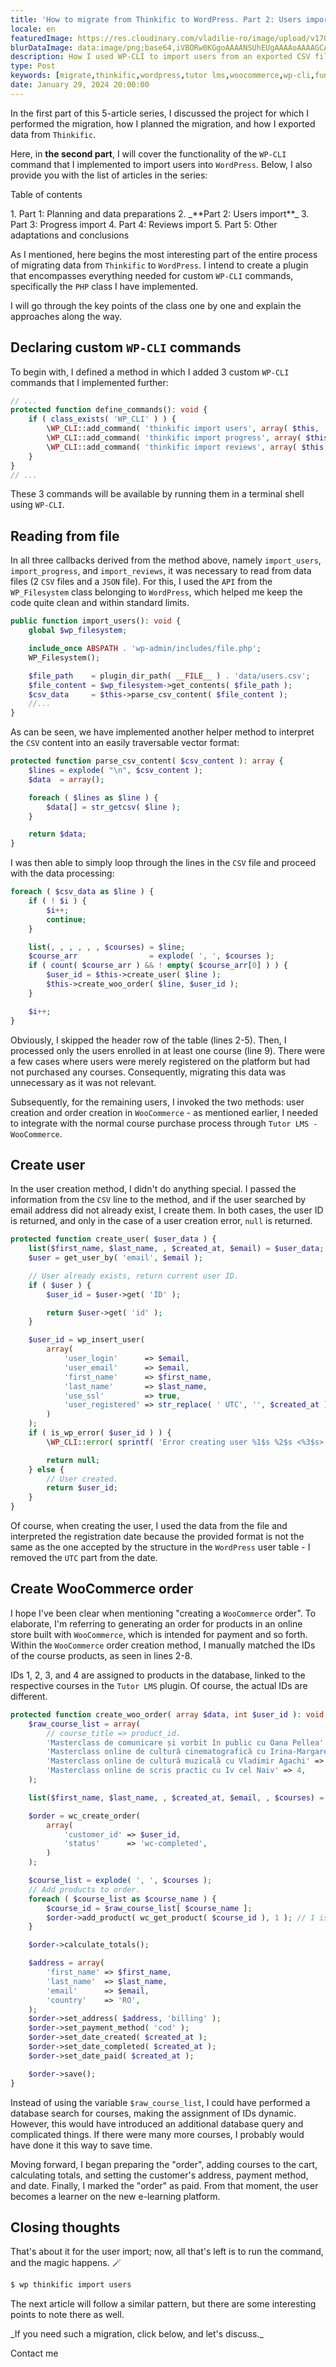 ```yaml
---
title: 'How to migrate from Thinkific to WordPress. Part 2: Users import'
locale: en
featuredImage: https://res.cloudinary.com/vladilie-ro/image/upload/v1706196659/blog/1.%20migrate-thinkific-to-wordpress/v5ypjuldovovlpqw1cc3.webp
blurDataImage: data:image/png;base64,iVBORw0KGgoAAAANSUhEUgAAAAoAAAAGCAIAAAB1kpiRAAAACXBIWXMAAAPoAAAD6AG1e1JrAAAAxUlEQVR4nAG6AEX/ANLS0t/f3+vr6+3t6+/y8fHy7/X39+/y8ens693f3gCZr8qmutOqwtuyxNrK1+b7+/j8//75/Pv19/fo6u0AOG2gKGGRNGiYPHCgUoO2gLPNnNXgmtLels/ZkMrVAKO51qnA3J2zy52yzH+0yxSesQB4iABOWwBicgCKoQDHx8VaTTwkEgAnEwBRQSxNTjkEGREADQA/Vkxmk5oAHg8ARzATLxsAHQAAHgIAMyAGOiQNUTsgaU8yPSsXAbliTzFAqmUAAAAASUVORK5CYII=
description: How I used WP-CLI to import users from an exported CSV file from Thinkific.
type: Post
keywords: [migrate,thinkific,wordpress,tutor lms,woocommerce,wp-cli,functions,commands,users import,reading from file]
date: January 29, 2024 20:00:00
---
```

In <Link href="/blog/migrate-thinkific-wordpress-part-1-planning-data-preparation">the first part</Link> of this 5-article series, I discussed the project for which I performed the migration, how I planned the migration, and how I exported data from `Thinkific`.

Here, in **the second part**, I will cover the functionality of the `WP-CLI` command that I implemented to import users into `WordPress`.
Below, I also provide you with the list of articles in the series:
<div className='rounded-md border p-2 bg-gray-50 dark:bg-slate-900'>
    <p>Table of contents</p>
    1. <Link href="/blog/migrate-thinkific-wordpress-part-1-planning-data-preparation">Part 1: Planning and data preparations</Link>
    2. _**Part 2: Users import**_
    3. <Link href="/blog/migrate-thinkific-wordpress-part-3-progress-import">Part 3: Progress import</Link>
    4. <Link href="/blog/migrate-thinkific-wordpress-part-4-reviews-import">Part 4: Reviews import</Link>
    5. <Link href="/blog/migrate-thinkific-wordpress-part-5-adaptations-conclusions">Part 5: Other adaptations and conclusions</Link>
</div>

As I mentioned, here begins the most interesting part of the entire process of migrating data from `Thinkific` to `WordPress`.
I intend to create a plugin that encompasses everything needed for custom `WP-CLI` commands, specifically the `PHP` class I have implemented.

I will go through the key points of the class one by one and explain the approaches along the way.

## Declaring custom `WP-CLI` commands
To begin with, I defined a method in which I added 3 custom `WP-CLI` commands that I implemented further:
```php showLineNumbers title="class-wpcli.php"
// ...
protected function define_commands(): void {
    if ( class_exists( 'WP_CLI' ) ) {
        \WP_CLI::add_command( 'thinkific import users', array( $this, 'import_users' ) );
        \WP_CLI::add_command( 'thinkific import progress', array( $this, 'import_progress' ) );
        \WP_CLI::add_command( 'thinkific import reviews', array( $this, 'import_reviews' ) );
    }
}
// ...
```
These 3 commands will be available by running them in a terminal shell using `WP-CLI`.

## Reading from file
In all three callbacks derived from the method above, namely `import_users`, `import_progress`, and `import_reviews`, it was necessary to read from data files (2 `CSV` files and a `JSON` file).
For this, I used the `API` from the `WP_Filesystem` class belonging to `WordPress`, which helped me keep the code quite clean and within standard limits.
```php showLineNumbers title="class-wpcli.php"
public function import_users(): void {
    global $wp_filesystem;

    include_once ABSPATH . 'wp-admin/includes/file.php';
    WP_Filesystem();

    $file_path    = plugin_dir_path( __FILE__ ) . 'data/users.csv';
    $file_content = $wp_filesystem->get_contents( $file_path );
    $csv_data     = $this->parse_csv_content( $file_content );
    //...
}
```
As can be seen, we have implemented another helper method to interpret the `CSV` content into an easily traversable vector format:
```php showLineNumbers title="class-wpcli.php"
protected function parse_csv_content( $csv_content ): array {
    $lines = explode( "\n", $csv_content );
    $data  = array();

    foreach ( $lines as $line ) {
        $data[] = str_getcsv( $line );
    }

    return $data;
}
```

I was then able to simply loop through the lines in the `CSV` file and proceed with the data processing:
```php showLineNumbers title="class-wpcli.php"
foreach ( $csv_data as $line ) {
    if ( ! $i ) {
        $i++;
        continue;
    }

    list(, , , , , , $courses) = $line;
    $course_arr                = explode( ', ', $courses );
    if ( count( $course_arr ) && ! empty( $course_arr[0] ) ) {
        $user_id = $this->create_user( $line );
        $this->create_woo_order( $line, $user_id );
    }

    $i++;
}
```
Obviously, I skipped the header row of the table (lines 2-5).
Then, I processed only the users enrolled in at least one course (line 9).
There were a few cases where users were merely registered on the platform but had not purchased any courses.
Consequently, migrating this data was unnecessary as it was not relevant.

Subsequently, for the remaining users, I invoked the two methods: user creation and order creation in `WooCommerce` - as mentioned earlier, I needed to integrate with the normal course purchase process through `Tutor LMS - WooCommerce`.

## Create user
In the user creation method, I didn't do anything special.
I passed the information from the `CSV` line to the method, and if the user searched by email address did not already exist, I create them.
In both cases, the user ID is returned, and only in the case of a user creation error, `null` is returned.
```php showLineNumbers title="class-wpcli.php"
protected function create_user( $user_data ) {
    list($first_name, $last_name, , $created_at, $email) = $user_data;
    $user = get_user_by( 'email', $email );

    // User already exists, return current user ID.
    if ( $user ) {
        $user_id = $user->get( 'ID' );

        return $user->get( 'id' );
    }

    $user_id = wp_insert_user(
        array(
            'user_login'      => $email,
            'user_email'      => $email,
            'first_name'      => $first_name,
            'last_name'       => $last_name,
            'use_ssl'         => true,
            'user_registered' => str_replace( ' UTC', '', $created_at ),
        )
    );
    if ( is_wp_error( $user_id ) ) {
        \WP_CLI::error( sprintf( 'Error creating user %1$s %2$s <%3$s>: %4$s', $first_name, $last_name, $email, $user_id->get_error_message() ) );

        return null;
    } else {
        // User created.
        return $user_id;
    }
}
```
Of course, when creating the user, I used the data from the file and interpreted the registration date because the provided format is not the same as the one accepted by the structure in the `WordPress` user table - I removed the `UTC` part from the date.

## Create WooCommerce order
I hope I've been clear when mentioning "creating a `WooCommerce` order".
To elaborate, I'm referring to generating an order for products in an online store built with `WooCommerce`, which is intended for payment and so forth.
Within the `WooCommerce` order creation method, I manually matched the IDs of the course products, as seen in lines 2-8.

IDs 1, 2, 3, and 4 are assigned to products in the database, linked to the respective courses in the `Tutor LMS` plugin.
Of course, the actual IDs are different.
```php showLineNumbers title="class-wpcli.php"
protected function create_woo_order( array $data, int $user_id ): void {
    $raw_course_list = array(
        // course_title => product_id.
        'Masterclass de comunicare și vorbit în public cu Oana Pellea' => 1,
        'Masterclass online de cultură cinematografică cu Irina-Margareta Nistor' => 2,
        'Masterclass online de cultură muzicală cu Vladimir Agachi' => 3,
        'Masterclass online de scris practic cu Iv cel Naiv' => 4,
    );

    list($first_name, $last_name, , $created_at, $email, , $courses) = $data;

    $order = wc_create_order(
        array(
            'customer_id' => $user_id,
            'status'      => 'wc-completed',
        )
    );

    $course_list = explode( ', ', $courses );
    // Add products to order.
    foreach ( $course_list as $course_name ) {
        $course_id = $raw_course_list[ $course_name ];
        $order->add_product( wc_get_product( $course_id ), 1 ); // 1 is for quantity.
    }

    $order->calculate_totals();

    $address = array(
        'first_name' => $first_name,
        'last_name'  => $last_name,
        'email'      => $email,
        'country'    => 'RO',
    );
    $order->set_address( $address, 'billing' );
    $order->set_payment_method( 'cod' );
    $order->set_date_created( $created_at );
    $order->set_date_completed( $created_at );
    $order->set_date_paid( $created_at );

    $order->save();
}
```
Instead of using the variable `$raw_course_list`, I could have performed a database search for courses, making the assignment of IDs dynamic.
However, this would have introduced an additional database query and complicated things.
If there were many more courses, I probably would have done it this way to save time.

Moving forward, I began preparing the "order", adding courses to the cart, calculating totals, and setting the customer's address, payment method, and date.
Finally, I marked the "order" as paid.
From that moment, the user becomes a learner on the new e-learning platform.

## Closing thoughts
That's about it for the user import; now, all that's left is to run the command, and the magic happens. 🪄
```sh
$ wp thinkific import users
```

<Link href="/blog/migrate-thinkific-wordpress-part-3-progress-import">The next article</Link> will follow a similar pattern, but there are some interesting points to note there as well.

<div className='mb-4 flex flex-col items-center rounded-md border border-blue-600 p-2'>
    <p className="text-center mt-0">_If you need such a migration, click below, and let's discuss._</p>
    <Link href='/contact' className="animate-text-bg rounded-md bg-gradient-to-r from-blue-600 via-gray-600 to-green-500 bg-[length:400%] px-2 py-1 text-white hover:text-white">Contact me</Link>
</div>